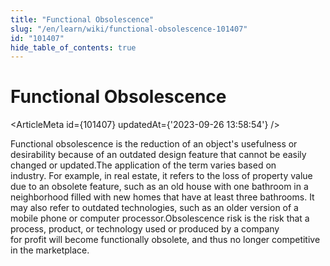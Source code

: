 ```yaml
---
title: "Functional Obsolescence"
slug: "/en/learn/wiki/functional-obsolescence-101407"
id: "101407"
hide_table_of_contents: true
---
```



# Functional Obsolescence

<ArticleMeta id={101407} updatedAt={'2023-09-26 13:58:54'} />
<div className='border-solid border-b border-t-0 my-4 border-[var(--ifm-color-gray-300)]' />

Functional obsolescence is the reduction of an object's usefulness or desirability because of an outdated design feature that cannot be easily changed or updated.The application of the term varies based on industry. For example, in real estate, it refers to the loss of property value due to an obsolete feature, such as an old house with one bathroom in a neighborhood filled with new homes that have at least three bathrooms. It may also refer to outdated technologies, such as an older version of a mobile phone or computer processor.Obsolescence risk is the risk that a process, product, or technology used or produced by a company for profit will become functionally obsolete, and thus no longer competitive in the marketplace.
